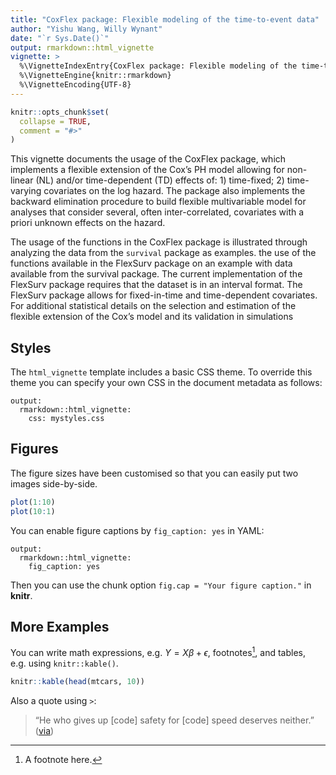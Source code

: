 ```yaml
---
title: "CoxFlex package: Flexible modeling of the time-to-event data"
author: "Yishu Wang, Willy Wynant"
date: "`r Sys.Date()`"
output: rmarkdown::html_vignette
vignette: >
  %\VignetteIndexEntry{CoxFlex package: Flexible modeling of the time-to-event data}
  %\VignetteEngine{knitr::rmarkdown}
  %\VignetteEncoding{UTF-8}
---
```


```r
knitr::opts_chunk$set(
  collapse = TRUE,
  comment = "#>"
)
```

This vignette documents the usage of the CoxFlex package, which implements a flexible extension of the Cox’s PH model allowing for non-linear (NL) and/or time-dependent (TD) effects of: 1) time-fixed; 2) time-varying covariates on the log hazard. The package also implements the backward elimination procedure to build flexible multivariable model for analyses that consider several, often inter-correlated, covariates with a priori unknown effects on the hazard. 

The usage of the functions in the CoxFlex package is illustrated through analyzing the data from the `survival` package as examples.  the use of the functions available in the FlexSurv package on an example with data available from the survival package. The current implementation of the FlexSurv package requires that the dataset is in an interval format. The FlexSurv package allows for fixed-in-time and time-dependent covariates. For additional statistical details on the selection and estimation of the flexible extension of the Cox’s model and its validation in simulations



## Styles

The `html_vignette` template includes a basic CSS theme. To override this theme you can specify your own CSS in the document metadata as follows:

    output: 
      rmarkdown::html_vignette:
        css: mystyles.css

## Figures

The figure sizes have been customised so that you can easily put two images side-by-side. 

```r
plot(1:10)
plot(10:1)
```

You can enable figure captions by `fig_caption: yes` in YAML:

    output:
      rmarkdown::html_vignette:
        fig_caption: yes

Then you can use the chunk option `fig.cap = "Your figure caption."` in **knitr**.

## More Examples

You can write math expressions, e.g. $Y = X\beta + \epsilon$, footnotes^[A footnote here.], and tables, e.g. using `knitr::kable()`.

```r
knitr::kable(head(mtcars, 10))
```

Also a quote using `>`:

> "He who gives up [code] safety for [code] speed deserves neither."
([via](https://twitter.com/hadleywickham/status/504368538874703872))
